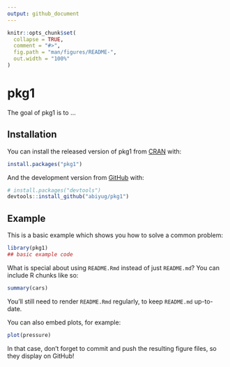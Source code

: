 ```yaml
---
output: github_document
---
```


<!-- README.md is generated from README.Rmd. Please edit that file -->

```r
knitr::opts_chunk$set(
  collapse = TRUE,
  comment = "#>",
  fig.path = "man/figures/README-",
  out.width = "100%"
)
```
# pkg1

<!-- badges: start -->
<!-- badges: end -->

The goal of pkg1 is to ...

## Installation

You can install the released version of pkg1 from [CRAN](https://CRAN.R-project.org) with:

``` r
install.packages("pkg1")
```

And the development version from [GitHub](https://github.com/) with:

``` r
# install.packages("devtools")
devtools::install_github("abiyug/pkg1")
```
## Example

This is a basic example which shows you how to solve a common problem:

```r
library(pkg1)
## basic example code
```

What is special about using `README.Rmd` instead of just `README.md`? You can include R chunks like so:

```r
summary(cars)
```

You'll still need to render `README.Rmd` regularly, to keep `README.md` up-to-date.

You can also embed plots, for example:

```r
plot(pressure)
```

In that case, don't forget to commit and push the resulting figure files, so they display on GitHub!

